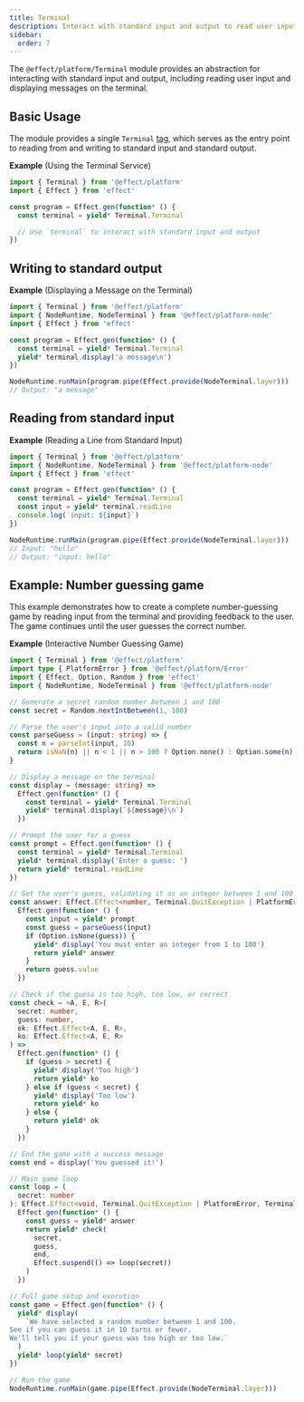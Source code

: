 ```yaml
---
title: Terminal
description: Interact with standard input and output to read user input and display messages on the terminal.
sidebar:
  order: 7
---
```


The `@effect/platform/Terminal` module provides an abstraction for interacting with standard input and output, including reading user input and displaying messages on the terminal.

## Basic Usage

The module provides a single `Terminal` [tag](/docs/requirements-management/services/), which serves as the entry point to reading from and writing to standard input and standard output.

**Example** (Using the Terminal Service)

```ts twoslash
import { Terminal } from '@effect/platform'
import { Effect } from 'effect'

const program = Effect.gen(function* () {
  const terminal = yield* Terminal.Terminal

  // Use `terminal` to interact with standard input and output
})
```

## Writing to standard output

**Example** (Displaying a Message on the Terminal)

```ts twoslash
import { Terminal } from '@effect/platform'
import { NodeRuntime, NodeTerminal } from '@effect/platform-node'
import { Effect } from 'effect'

const program = Effect.gen(function* () {
  const terminal = yield* Terminal.Terminal
  yield* terminal.display('a message\n')
})

NodeRuntime.runMain(program.pipe(Effect.provide(NodeTerminal.layer)))
// Output: "a message"
```

## Reading from standard input

**Example** (Reading a Line from Standard Input)

```ts twoslash
import { Terminal } from '@effect/platform'
import { NodeRuntime, NodeTerminal } from '@effect/platform-node'
import { Effect } from 'effect'

const program = Effect.gen(function* () {
  const terminal = yield* Terminal.Terminal
  const input = yield* terminal.readLine
  console.log(`input: ${input}`)
})

NodeRuntime.runMain(program.pipe(Effect.provide(NodeTerminal.layer)))
// Input: "hello"
// Output: "input: hello"
```

## Example: Number guessing game

This example demonstrates how to create a complete number-guessing game by reading input from the terminal and providing feedback to the user. The game continues until the user guesses the correct number.

**Example** (Interactive Number Guessing Game)

```ts twoslash
import { Terminal } from '@effect/platform'
import type { PlatformError } from '@effect/platform/Error'
import { Effect, Option, Random } from 'effect'
import { NodeRuntime, NodeTerminal } from '@effect/platform-node'

// Generate a secret random number between 1 and 100
const secret = Random.nextIntBetween(1, 100)

// Parse the user's input into a valid number
const parseGuess = (input: string) => {
  const n = parseInt(input, 10)
  return isNaN(n) || n < 1 || n > 100 ? Option.none() : Option.some(n)
}

// Display a message on the terminal
const display = (message: string) =>
  Effect.gen(function* () {
    const terminal = yield* Terminal.Terminal
    yield* terminal.display(`${message}\n`)
  })

// Prompt the user for a guess
const prompt = Effect.gen(function* () {
  const terminal = yield* Terminal.Terminal
  yield* terminal.display('Enter a guess: ')
  return yield* terminal.readLine
})

// Get the user's guess, validating it as an integer between 1 and 100
const answer: Effect.Effect<number, Terminal.QuitException | PlatformError, Terminal.Terminal> =
  Effect.gen(function* () {
    const input = yield* prompt
    const guess = parseGuess(input)
    if (Option.isNone(guess)) {
      yield* display('You must enter an integer from 1 to 100')
      return yield* answer
    }
    return guess.value
  })

// Check if the guess is too high, too low, or correct
const check = <A, E, R>(
  secret: number,
  guess: number,
  ok: Effect.Effect<A, E, R>,
  ko: Effect.Effect<A, E, R>
) =>
  Effect.gen(function* () {
    if (guess > secret) {
      yield* display('Too high')
      return yield* ko
    } else if (guess < secret) {
      yield* display('Too low')
      return yield* ko
    } else {
      return yield* ok
    }
  })

// End the game with a success message
const end = display('You guessed it!')

// Main game loop
const loop = (
  secret: number
): Effect.Effect<void, Terminal.QuitException | PlatformError, Terminal.Terminal> =>
  Effect.gen(function* () {
    const guess = yield* answer
    return yield* check(
      secret,
      guess,
      end,
      Effect.suspend(() => loop(secret))
    )
  })

// Full game setup and execution
const game = Effect.gen(function* () {
  yield* display(
    `We have selected a random number between 1 and 100.
See if you can guess it in 10 turns or fewer.
We'll tell you if your guess was too high or too low.`
  )
  yield* loop(yield* secret)
})

// Run the game
NodeRuntime.runMain(game.pipe(Effect.provide(NodeTerminal.layer)))
```
